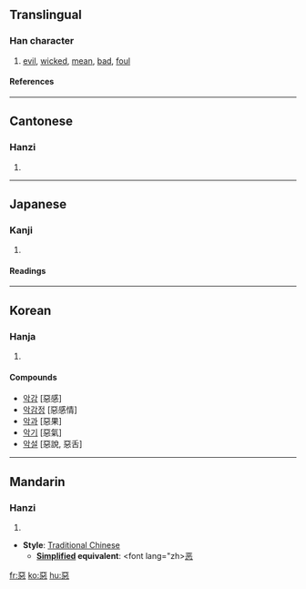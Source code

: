 {{see|悪|恶}}

==Translingual==
===Han character===
{{Han char|rn=61|rad=心|as=08|sn=12|four=1033<sub>1</sub>|canj=一一心 (MMP)}}
# [[evil]], [[wicked]], [[mean]], [[bad]], [[foul]]
====References====
{{Han ref|kx=0391.250|dkj=10824|dj=0724.070|hdz=42307.120|uh=60E1|ud=24801|bh=B463|bd=46179}}
----
==Cantonese==
===Hanzi===
{{yue-hanzi|jyut=|y=ngok3, ok3, wu1, wu3}}
# {{defn|Cantonese}}
----
==Japanese==
===Kanji===
{{ja-kanji|grade=|rs=心08}}
# {{defn|Japanese}} 
====Readings====
{{ja-readings|on=[[お]] (o), [[あく]] (aku)|kun=[[わるい]] (warui)}}

----

==Korean==
===Hanja===
{{ko-hanja|hangeul=[[악]], [[오]]|eumhun=|rv=ak, o|mr=ak, o|y=ak, o}}
# {{defn|Korean}}

====Compounds====
*[[악감]] [惡感]
*[[악감정]] [惡感情]
*[[악과]] [惡果]
*[[악기]] [惡氣]
*[[악설]] [惡說, 惡舌]
----
==Mandarin==
===Hanzi===
{{cmn-hanzi|pin=[[è]] (e4)|wg=o<sup>4</sup>}}
# {{defn|Mandarin}}

* '''Style''': [[Traditional Chinese]] 
** '''[[Simplified Chinese|Simplified]] equivalent''': <font lang="zh>[[恶]]</font>

[[fr:惡]]
[[ko:惡]]
[[hu:惡]]